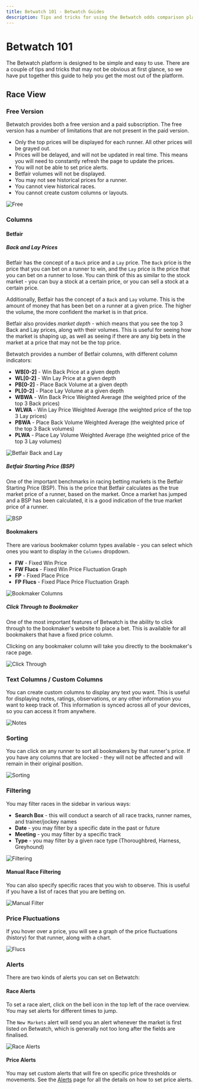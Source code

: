```yaml
---
title: Betwatch 101 - Betwatch Guides
description: Tips and tricks for using the Betwatch odds comparison platform.
---
```


# Betwatch 101

The Betwatch platform is designed to be simple and easy to use. There are a couple of tips and tricks that may not be obvious at first glance, so we have put together this guide to help you get the most out of the platform.

## Race View

### Free Version

Betwatch provides both a free version and a paid subscription. The free version has a number of limitations that are not present in the paid version.

- Only the top prices will be displayed for each runner. All other prices will be grayed out.
- Prices will be delayed, and will not be updated in real time. This means you will need to constantly refresh the page to update the prices.
- You will not be able to set price alerts.
- Betfair volumes will not be displayed.
- You may not see historical prices for a runner.
- You cannot view historical races.
- You cannot create custom columns or layouts.

![Free](/free-1.png)

### Columns

#### Betfair

##### Back and Lay Prices

Betfair has the concept of a `Back` price and a `Lay` price. The `Back` price is the price that you can bet on a runner to win, and the `Lay` price is the price that you can bet on a runner to lose.
You can think of this as similar to the stock market - you can buy a stock at a certain price, or you can sell a stock at a certain price.

Additionally, Betfair has the concept of a `Back` and `Lay` volume. This is the amount of money that has been bet on a runner at a given price. The higher the volume, the more confident the market is in that price.

Betfair also provides _market depth_ - which means that you see the top 3 Back and Lay prices, along with their volumes. This is useful for seeing how the market is shaping up, as well as seeing if there are any big bets in the market at a price that may not be the top price.

Betwatch provides a number of Betfair columns, with different column indicators:

- **WB[0-2]** - Win Back Price at a given depth
- **WL[0-2]** - Win Lay Price at a given depth
- **PB[0-2]** - Place Back Volume at a given depth
- **PL[0-2]** - Place Lay Volume at a given depth
- **WBWA** - Win Back Price Weighted Average (the weighted price of the top 3 Back prices)
- **WLWA** - Win Lay Price Weighted Average (the weighted price of the top 3 Lay prices)
- **PBWA** - Place Back Volume Weighted Average (the weighted price of the top 3 Back volumes)
- **PLWA** - Place Lay Volume Weighted Average (the weighted price of the top 3 Lay volumes)

![Betfair Back and Lay](/betfair-1.png)

##### Betfair Starting Price (BSP)

One of the important benchmarks in racing betting markets is the Betfair Starting Price (BSP). This is the price that Betfair calculates as the true market price of a runner, based on the market. Once a market has jumped and a BSP has been calculated, it is a good indication of the true market price of a runner.

![BSP](/bsp.png)

#### Bookmakers

There are various bookmaker column types available - you can select which ones you want to display in the `Columns` dropdown.

- **FW** - Fixed Win Price
- **FW Flucs** - Fixed Win Price Fluctuation Graph
- **FP** - Fixed Place Price
- **FP Flucs** - Fixed Place Price Fluctuation Graph

![Bookmaker Columns](/bookmaker-columns.png)

##### Click Through to Bookmaker

One of the most important features of Betwatch is the ability to click through to the bookmaker's website to place a bet. This is available for all bookmakers that have a fixed price column.

Clicking on any bookmaker column will take you directly to the bookmaker's race page.

![Click Through](/click-through.gif)

### Text Columns / Custom Columns

You can create custom columns to display any text you want. This is useful for displaying notes, ratings, observations, or any other information you want to keep track of. This information is synced across all of your devices, so you can access it from anywhere.

![Notes](/notes.png)

### Sorting

You can click on any runner to sort all bookmakers by that runner's price. If you have any columns that are locked - they will not be affected and will remain in their original position.

![Sorting](/sorting.gif)

### Filtering

You may filter races in the sidebar in various ways:

- **Search Box** - this will conduct a search of all race tracks, runner names, and trainer/jockey names
- **Date** - you may filter by a specific date in the past or future
- **Meeting** - you may filter by a specific track
- **Type** - you may filter by a given race type (Thoroughbred, Harness, Greyhound)

![Filtering](/filtering-1.png)

#### Manual Race Filtering

You can also specify specific races that you wish to observe. This is useful if you have a list of races that you are betting on.

![Manual Filter](/manual-filter.gif)

### Price Fluctuations

If you hover over a price, you will see a graph of the price fluctuations (history) for that runner, along with a chart.

![Flucs](/flucs-1.png)

### Alerts

There are two kinds of alerts you can set on Betwatch:

#### Race Alerts

To set a race alert, click on the bell icon in the top left of the race overview.
You may set alerts for different times to jump.

The `New Markets` alert will send you an alert whenever the market is first listed on Betwatch, which is generally not too long after the fields are finalised.

![Race Alerts](/race-alerts-1.png)

#### Price Alerts

You may set custom alerts that will fire on specific price thresholds or movements.
See the [Alerts](/alerts) page for all the details on how to set price alerts.
